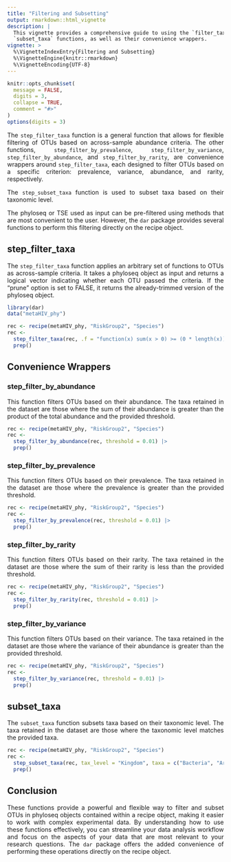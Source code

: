 ```yaml
---
title: "Filtering and Subsetting"
output: rmarkdown::html_vignette
description: |
  This vignette provides a comprehensive guide to using the `filter_taxa` and 
  `subset_taxa` functions, as well as their convenience wrappers.  
vignette: >
  %\VignetteIndexEntry{Filtering and Subsetting}
  %\VignetteEngine{knitr::rmarkdown}
  %\VignetteEncoding{UTF-8}
---
```


<style>
body {
text-align: justify}
</style>

```r
knitr::opts_chunk$set(
  message = FALSE,
  digits = 3,
  collapse = TRUE,
  comment = "#>"
)
options(digits = 3)
```

The `step_filter_taxa` function is a general function that allows for flexible 
filtering of OTUs based on across-sample abundance criteria. The other 
functions, `step_filter_by_prevalence`, `step_filter_by_variance`, 
`step_filter_by_abundance`, and `step_filter_by_rarity`, are convenience 
wrappers around `step_filter_taxa`, each designed to filter OTUs based on a 
specific criterion: prevalence, variance, abundance, and rarity, respectively.

The `step_subset_taxa` function is used to subset taxa based on their taxonomic 
level.

The phyloseq or TSE used as input can be pre-filtered using methods that are 
most convenient to the user. However, the `dar` package provides several 
functions to perform this filtering directly on the recipe object.

## step_filter_taxa

The `step_filter_taxa` function applies an arbitrary set of functions to OTUs as 
across-sample criteria. It takes a phyloseq object as input and returns a 
logical vector indicating whether each OTU passed the criteria. If the "prune" 
option is set to FALSE, it returns the already-trimmed version of the phyloseq 
object.

```r
library(dar)
data("metaHIV_phy")

rec <- recipe(metaHIV_phy, "RiskGroup2", "Species")
rec <- 
  step_filter_taxa(rec, .f = "function(x) sum(x > 0) >= (0 * length(x))") |> 
  prep()
```

## Convenience Wrappers

### step_filter_by_abundance

This function filters OTUs based on their abundance. The taxa retained in the
dataset are those where the sum of their abundance is greater than the product 
of the total abundance and the provided threshold.

```r
rec <- recipe(metaHIV_phy, "RiskGroup2", "Species")
rec <- 
  step_filter_by_abundance(rec, threshold = 0.01) |> 
  prep()
```

### step_filter_by_prevalence

This function filters OTUs based on their prevalence. The taxa retained in the
dataset are those where the prevalence is greater than the provided threshold.

```r
rec <- recipe(metaHIV_phy, "RiskGroup2", "Species")
rec <- 
  step_filter_by_prevalence(rec, threshold = 0.01) |> 
  prep()
```

### step_filter_by_rarity

This function filters OTUs based on their rarity. The taxa retained in the
dataset are those where the sum of their rarity is less than the provided 
threshold.

```r
rec <- recipe(metaHIV_phy, "RiskGroup2", "Species")
rec <- 
  step_filter_by_rarity(rec, threshold = 0.01) |> 
  prep()
```

### step_filter_by_variance

This function filters OTUs based on their variance. The taxa retained in the 
dataset are those where the variance of their abundance is greater than the 
provided threshold.

```r
rec <- recipe(metaHIV_phy, "RiskGroup2", "Species")
rec <- 
  step_filter_by_variance(rec, threshold = 0.01) |> 
  prep()
```

## subset_taxa

The `subset_taxa` function subsets taxa based on their taxonomic level. The 
taxa retained in the dataset are those where the taxonomic level matches the 
provided taxa.

```r
rec <- recipe(metaHIV_phy, "RiskGroup2", "Species")
rec <-
  step_subset_taxa(rec, tax_level = "Kingdom", taxa = c("Bacteria", "Archaea")) |>
  prep()
```

## Conclusion

These functions provide a powerful and flexible way to filter and subset OTUs 
in phyloseq objects contained within a recipe object, making it easier 
to work with complex experimental data. By understanding how to use these 
functions effectively, you can streamline your data analysis workflow and focus 
on the aspects of your data that are most relevant to your research questions. 
The `dar` package offers the added convenience of performing these operations 
directly on the recipe object.